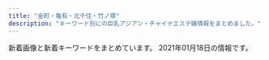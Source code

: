 ```yaml
---
title: "金町・亀有・北千住・竹ノ塚"
description: "キーワード別にの巨乳アジアン・チャイナエステ嬢情報をまとめました。"
---
```


新着画像と新着キーワードをまとめています。
2021年01月18日の情報です。

<DmmAffiliateIns />
<KeywordTable
  shops={
    [
    {
        "keywords": {
            "D": 6,
            "88": 3,
            "86": 3
        },
        "url": "http://www.relax-miyabi.com/",
        "station": "\u4e94\u53cd\u91ce\u99c5",
        "img_links": [
            "http://www.relax-miyabi.com/img/glo_01_off.jpg",
            "http://www.relax-miyabi.com/img/glo_04_off.jpg",
            "http://www.relax-miyabi.com/img/bnr-01_off.jpg",
            "http://www.relax-miyabi.com/img/bnr-02_off.jpg",
            "http://www.relax-miyabi.com/img/top-course2_off.jpg",
            "http://www.relax-miyabi.com/img/glo_05_off.jpg",
            "http://www.relax-miyabi.com/files/014-02.jpg",
            "http://www.relax-miyabi.com/img/top-h5R2.jpg",
            "http://www.relax-miyabi.com/files/019.jpg",
            "http://www.relax-miyabi.com/img/slider/2.jpg",
            "http://www.relax-miyabi.com/img/footer-top_off.jpg",
            "http://www.relax-miyabi.com/img/top-h5R.jpg",
            "http://www.relax-miyabi.com/img/top-course_off.jpg",
            "http://www.relax-miyabi.com/files/014-03.jpg",
            "http://www.relax-miyabi.com/img/glo_02_off.jpg",
            "http://www.relax-miyabi.com/img/slider/3.jpg",
            "http://www.relax-miyabi.com/img/icon_tel.png",
            "http://www.relax-miyabi.com/img/slider/1.jpg",
            "http://www.relax-miyabi.com/img/glo_03_off.jpg",
            "http://www.relax-miyabi.com/files/019-03.jpg",
            "http://www.relax-miyabi.com/files/014.jpg",
            "http://www.relax-miyabi.com/files/019-02.jpg",
            "http://www.relax-miyabi.com/img/h4-top.jpg",
            "http://www.relax-miyabi.com/img/glo_06_off.jpg"
        ],
        "name": "\u96c5"
    },
    {
        "url": "http://takamaru.xyz/",
        "img_links": [
            "http://takamaru.xyz/uploads/201203/1-201203134202395.jpg",
            "http://takamaru.xyz/uploads/201009/1-201009125049594.jpg",
            "http://takamaru.xyz/static/picture/news-tit.png",
            "http://takamaru.xyz/uploads/201219/1-201219155A2393.jpg",
            "http://takamaru.xyz/static/picture/photo01.jpg",
            "http://takamaru.xyz/static/picture/photo03.jpg",
            "http://takamaru.xyz/static/picture/tite-staff.jpg",
            "http://takamaru.xyz/uploads/200717/1-200GFUI0L0.jpg",
            "http://takamaru.xyz/static/picture/photo02.jpg",
            "http://takamaru.xyz/uploads/201007/1-20100G45100148.jpg",
            "http://takamaru.xyz/static/picture/baner2.jpg",
            "http://takamaru.xyz/static/picture/top2.png",
            "http://takamaru.xyz/static/picture/photo04.jpg",
            "http://takamaru.xyz/uploads/200717/1-200GFZ05BS.jpg",
            "http://takamaru.xyz/static/picture/mobile.png",
            "http://takamaru.xyz/static/picture/baner.jpg",
            "http://takamaru.xyz/static/picture/top.jpg",
            "http://takamaru.xyz/static/picture/news-tit1.jpg",
            "http://takamaru.xyz/static/picture/tite-staff1.jpg"
        ],
        "station": "JR\u91d1\u753a\u99c5\u5317\u53e3",
        "name": "\u30b9\u30a4\u30fc\u30c8\u30cf\u30fc\u30c8",
        "keywords": {
            "C": 12
        }
    },
    {
        "station": "\u5317\u5343\u4f4f\u99c5\u6771\u53e3",
        "keywords": {
            "E": 2,
            "D": 1
        },
        "url": "https://moon-love.info/",
        "img_links": [
            "https://moon-love.info/images/slider1/03.jpg",
            "https://moon-love.info/staffPhoto/b20200527170611.jpg",
            "https://moon-love.info/images/mobile.jpg",
            "https://moon-love.info/uploadfiles/images/campaignIyasiHealCom.jpg",
            "https://moon-love.info/staffPhoto/s20200711151214.jpg",
            "https://moon-love.info/images/slider1/02.jpg",
            "https://moon-love.info/images/noImg.jpg",
            "https://moon-love.info/js/sliderLine/slide_prev.png",
            "https://moon-love.info/images/returnBtn.png",
            "https://moon-love.info/js/sliderLine/slide_next.png",
            "https://moon-love.info/images/slider1/01.jpg",
            "https://moon-love.info/staffPhoto/b20200711151214.jpg",
            "https://moon-love.info/images/gallery1.png",
            "https://moon-love.info/staffPhoto/s20200527170611.jpg"
        ],
        "name": "\u6cc9\u30fb\u3044\u305a\u307f"
    },
    {
        "keywords": {
            "D": 80,
            "85": 30,
            "84": 10,
            "86": 40
        },
        "img_links": [
            "http://urara.tyo.cm/photos/sites/5/2020/07/2020072904152438.jpg",
            "http://urara.tyo.cm/images/top.png",
            "http://urara.tyo.cm/images/pagetop.png",
            "http://urara.tyo.cm/photos/sites/5/2020/07/2020072904152581.jpg",
            "http://urara.tyo.cm/images/slider03.png",
            "http://urara.tyo.cm/photos/sites/5/2020/07/2020072904152474.jpg",
            "http://urara.tyo.cm/images/link_nav02.png",
            "http://urara.tyo.cm/images/link_nav06.png",
            "http://urara.tyo.cm/images/link_nav05.png",
            "http://urara.tyo.cm/photos/sites/5/2020/09/2020091508111353.jpg",
            "http://urara.tyo.cm/images/tit_info02.png",
            "http://urara.tyo.cm/images/bg_infotit.png",
            "http://urara.tyo.cm/images/tit_staff02.png",
            "http://urara.tyo.cm/images/slider01.png",
            "http://urara.tyo.cm/photos/sites/5/2020/07/2020072904152344.jpg",
            "http://urara.tyo.cm/images/tit_staff01.png",
            "http://urara.tyo.cm/images/link_nav04.png",
            "http://urara.tyo.cm/images/link_nav03.png",
            "http://urara.tyo.cm/images/slider02.png",
            "http://urara.tyo.cm/photos/sites/5/2020/10/2020101305325670.jpg",
            "http://urara.tyo.cm/images/link_nav01.png",
            "http://urara.tyo.cm/photos/sites/5/2020/11/2020112706272440.jpg",
            "http://urara.tyo.cm/photos/sites/5/2020/08/2020082101302071.jpg",
            "http://urara.tyo.cm/images/tit_info01.png",
            "http://urara.tyo.cm/images/ico02.png"
        ],
        "name": "\u9e97",
        "station": "JR\u91d1\u753a\u99c5\u5317\u53e3",
        "url": "http://urara.tyo.cm/"
    },
    {
        "keywords": {
            "87": 2,
            "89": 1,
            "D": 1,
            "C": 2
        },
        "station": "JR\u91d1\u753a\u99c5\u5317\u53e3",
        "url": "http://raku.est888.com/",
        "img_links": [
            "http://raku.est888.com/css/staff/staff001-a.png",
            "http://raku.est888.com/css/staff/staff01-a.png",
            "http://raku.est888.com/css/nav/nav-002.jpg",
            "http://raku.est888.com/css/top02-left.png",
            "http://raku.est888.com/css/osusume.jpg",
            "http://raku.est888.com/css/nav/nav-003.jpg",
            "http://raku.est888.com/css/tel.png",
            "http://raku.est888.com/css/cam01.jpg",
            "http://raku.est888.com/css/nav/nav-001.jpg",
            "http://raku.est888.com/css/nav/nav-004.jpg",
            "http://raku.est888.com/css/nav/nav-005.jpg",
            "http://raku.est888.com/css/nav/nav-006.jpg"
        ],
        "name": "\u697d"
    },
    {
        "station": "JR\u91d1\u753a\u99c5\u5317\u53e3",
        "keywords": {
            "88": 4,
            "D": 18,
            "86": 14
        },
        "url": "http://esthe-aroma.biz/",
        "name": "Sakura",
        "img_links": [
            "http://esthe-aroma.biz/img/cg081.jpg",
            "http://esthe-aroma.biz/img/cg01.jpg",
            "http://esthe-aroma.biz/img/cg011.jpg",
            "http://esthe-aroma.biz/img/m05a.jpg",
            "http://esthe-aroma.biz/img/m01a.jpg",
            "http://esthe-aroma.biz/img/cg03.jpg",
            "http://esthe-aroma.biz/img/m05.jpg",
            "http://esthe-aroma.biz/img/cg07.jpg",
            "http://esthe-aroma.biz/img/m03a.jpg",
            "http://esthe-aroma.biz/img/tr01.jpg",
            "http://esthe-aroma.biz/img/no.png",
            "http://esthe-aroma.biz/img/fla03.jpg",
            "http://esthe-aroma.biz/img/m03.jpg",
            "http://esthe-aroma.biz/img/tr02.jpg",
            "http://esthe-aroma.biz/img/syst.jpg",
            "http://esthe-aroma.biz/img/cg09.jpg",
            "http://esthe-aroma.biz/img/cg021.jpg",
            "http://esthe-aroma.biz/img/m04.jpg",
            "http://esthe-aroma.biz/img/stal.jpg",
            "http://esthe-aroma.biz/img/top.jpg",
            "http://esthe-aroma.biz/img/m06.jpg",
            "http://esthe-aroma.biz/img/m01.jpg",
            "http://esthe-aroma.biz/img/m02a.jpg",
            "http://esthe-aroma.biz/img/m02.jpg",
            "http://esthe-aroma.biz/img/cg06.jpg",
            "http://esthe-aroma.biz/img/cg101.jpg",
            "http://esthe-aroma.biz/img/fla01.jpg",
            "http://esthe-aroma.biz/img/ff.jpg",
            "http://esthe-aroma.biz/img/cg08.jpg",
            "http://esthe-aroma.biz/img/cg05.jpg",
            "http://esthe-aroma.biz/img/cg10.jpg",
            "http://esthe-aroma.biz/img/cg02.jpg",
            "http://esthe-aroma.biz/img/fla02.jpg",
            "http://esthe-aroma.biz/img/acct.jpg"
        ]
    },
    {
        "station": "JR\u4e80\u6709\u99c5\u5317\u53e3",
        "url": "http://h-rlx.xyz/",
        "keywords": {},
        "name": "\u82b1\u5c4b",
        "img_links": [
            "http://h-rlx.xyz/girl/06a.jpg",
            "http://h-rlx.xyz/girl/00.jpg",
            "http://h-rlx.xyz/images/02.jpg",
            "http://h-rlx.xyz/images/info_10.jpg",
            "http://h-rlx.xyz/images/index_15.jpg",
            "http://h-rlx.xyz/girl/09a.jpg",
            "http://h-rlx.xyz/images/index_14.jpg",
            "http://h-rlx.xyz/girl/05a.jpg",
            "http://h-rlx.xyz/girl/02.jpg",
            "http://h-rlx.xyz/girl/012.jpg",
            "http://h-rlx.xyz/images/rec.jpg",
            "http://h-rlx.xyz/images/index_16.jpg",
            "http://h-rlx.xyz/girl/08.jpg",
            "http://h-rlx.xyz/images/index_03.jpg",
            "http://h-rlx.xyz/images/index_21.jpg",
            "http://h-rlx.xyz/images/index_09.jpg",
            "http://h-rlx.xyz/images/index_11.jpg",
            "http://h-rlx.xyz/girl/05.jpg",
            "http://h-rlx.xyz/images/info.jpg",
            "http://h-rlx.xyz/images/index_05.jpg",
            "http://h-rlx.xyz/girl/011.jpg",
            "http://h-rlx.xyz/images/staff_10.jpg",
            "http://h-rlx.xyz/girl/09.jpg",
            "http://h-rlx.xyz/girl/04a.jpg",
            "http://h-rlx.xyz/images/01.jpg",
            "http://h-rlx.xyz/girl/07a.jpg",
            "http://h-rlx.xyz/images/index_10.jpg",
            "http://h-rlx.xyz/girl/08a.jpg",
            "http://h-rlx.xyz/girl/04.jpg",
            "http://h-rlx.xyz/images/index_06.jpg",
            "http://h-rlx.xyz/girl/013a.jpg",
            "http://h-rlx.xyz/girl/01.jpg",
            "http://h-rlx.xyz/images/index_23.jpg",
            "http://h-rlx.xyz/images/rec_10.jpg",
            "http://h-rlx.xyz/images/index_24.jpg",
            "http://h-rlx.xyz/girl/07.jpg",
            "http://h-rlx.xyz/images/index_26.jpg",
            "http://h-rlx.xyz/girl/012a.jpg",
            "http://h-rlx.xyz/girl/010.jpg",
            "http://h-rlx.xyz/images/index_04.jpg",
            "http://h-rlx.xyz/girl/01a.jpg",
            "http://h-rlx.xyz/images/index_12.jpg",
            "http://h-rlx.xyz/images/index_19.jpg",
            "http://h-rlx.xyz/girl/013.jpg",
            "http://h-rlx.xyz/images/index_18.jpg",
            "http://h-rlx.xyz/girl/03.jpg",
            "http://h-rlx.xyz/images/index_01.jpg",
            "http://h-rlx.xyz/images/index_20.jpg",
            "http://h-rlx.xyz/girl/014.jpg",
            "http://h-rlx.xyz/girl/06.jpg",
            "http://h-rlx.xyz/images/index_02.jpg",
            "http://h-rlx.xyz/images/index_07.jpg",
            "http://h-rlx.xyz/girl/03a.jpg"
        ]
    },
    {
        "name": "\u7f8e\u5802",
        "url": "http://aroma-heal.com/",
        "keywords": {},
        "img_links": [
            "http://aroma-heal.com/img/info.jpg",
            "http://aroma-heal.com/img/tit.jpg",
            "http://aroma-heal.com/img/t-t.jpg",
            "http://aroma-heal.com/staff/mimi/01.jpg",
            "http://aroma-heal.com/img/t-s.jpg",
            "http://aroma-heal.com/img/adrs.jpg",
            "http://aroma-heal.com/img/sys3.png",
            "http://aroma-heal.com/img/t-r.jpg",
            "http://aroma-heal.com/img/tel.jpg",
            "http://aroma-heal.com/img/sysetc.png",
            "http://aroma-heal.com/img/sys2.png",
            "http://aroma-heal.com/img/sys1.png",
            "http://aroma-heal.com/img/cam.jpg",
            "http://aroma-heal.com/staff/yuki/01.jpg",
            "http://aroma-heal.com/img/t-a.jpg",
            "http://aroma-heal.com/img/pc.jpg",
            "http://aroma-heal.com/staff/aoi/01.jpg",
            "http://aroma-heal.com/img/t-o.jpg",
            "http://aroma-heal.com/img/add.jpg",
            "http://aroma-heal.com/img/sys4.png",
            "http://aroma-heal.com/img/pic.jpg",
            "http://aroma-heal.com/img/botton.jpg"
        ],
        "station": "JR\u5317\u5343\u4f4f\u99c5\u6771\u53e3"
    },
    {
        "url": "http://manzoku666.ests.jp/",
        "img_links": [
            "http://manzoku666.ests.jp/photos/sites/11/2020/10/2020100307052232.jpg",
            "http://manzoku666.ests.jp/images/tit_pick.png",
            "http://manzoku666.ests.jp/photos/sites/11/2020/02/2020020406060891.jpg",
            "http://manzoku666.ests.jp/photos/sites/11/2020/11/2020112004565896.jpg",
            "http://manzoku666.ests.jp/images/link_nav04.png",
            "http://manzoku666.ests.jp/images/ico_headline.png",
            "http://manzoku666.ests.jp/images/img_service02.jpg",
            "http://manzoku666.ests.jp/photos/sites/11/2021/01/2021011107431772.jpg",
            "http://manzoku666.ests.jp/photos/sites/11/2020/06/202006070246267.jpg",
            "http://manzoku666.ests.jp/images/img_service01.jpg",
            "http://manzoku666.ests.jp/photos/sites/11/2021/01/2021011807415862.jpg",
            "http://manzoku666.ests.jp/photos/sites/11/2020/04/202004130720240.jpg",
            "http://manzoku666.ests.jp/photos/sites/11/2020/04/2020041307203118.jpg",
            "http://manzoku666.ests.jp/images/ico01.png",
            "http://manzoku666.ests.jp/images/re.png",
            "http://manzoku666.ests.jp/images/img_service04.jpg",
            "http://manzoku666.ests.jp/photos/sites/11/2020/05/2020050909240788.jpg",
            "http://manzoku666.ests.jp/photos/sites/11/2020/02/2020020503574022.jpg",
            "http://manzoku666.ests.jp/images/com_tel.png",
            "http://manzoku666.ests.jp/photos/sites/11/2020/11/2020110502545271.jpg",
            "http://manzoku666.ests.jp/photos/sites/11/2020/08/2020083103592411.jpg",
            "http://manzoku666.ests.jp/images/room1_l.jpg",
            "http://manzoku666.ests.jp/photos/sites/11/2020/04/2020041604115739.jpg",
            "http://manzoku666.ests.jp/photos/sites/11/2020/04/2020042806324932.jpg",
            "http://manzoku666.ests.jp/photos/sites/11/2020/09/2020090504513613.jpg",
            "http://manzoku666.ests.jp/photos/sites/11/2020/02/2020022605090032.jpg",
            "http://manzoku666.ests.jp/images/link_nav01.png",
            "http://manzoku666.ests.jp/photos/sites/11/2020/12/2020121401254793.jpg",
            "http://manzoku666.ests.jp/photos/sites/11/2020/06/2020062404121978.jpg",
            "http://manzoku666.ests.jp/photos/sites/11/2021/01/2021010105190155.jpg",
            "http://manzoku666.ests.jp/photos/sites/11/2020/02/2020022605090017.jpg",
            "http://manzoku666.ests.jp/photos/sites/11/2020/08/2020080206581422.jpg",
            "http://manzoku666.ests.jp/photos/sites/11/2020/11/2020112004565127.jpg",
            "http://manzoku666.ests.jp/images/room4_l.jpg",
            "http://manzoku666.ests.jp/images/link_nav03.png",
            "http://manzoku666.ests.jp/photos/sites/11/2020/12/2020122103414393.jpg",
            "http://manzoku666.ests.jp/photos/sites/11/2020/12/2020120106591913.jpg",
            "http://manzoku666.ests.jp/images/img_service03.jpg",
            "http://manzoku666.ests.jp/photos/sites/11/2020/08/2020083103591832.jpg",
            "http://manzoku666.ests.jp/photos/sites/11/2020/10/2020102403261010.jpg",
            "http://manzoku666.ests.jp/images/bg_cont01.png",
            "http://manzoku666.ests.jp/photos/sites/11/2020/03/2020032501221834.jpg",
            "http://manzoku666.ests.jp/photos/sites/11/2020/07/2020072104583128.jpg",
            "http://manzoku666.ests.jp/images/ico02.png",
            "http://manzoku666.ests.jp/photos/sites/11/2020/04/2020040509014522.jpg",
            "http://manzoku666.ests.jp/photos/sites/11/2020/05/2020050405544639.jpg",
            "http://manzoku666.ests.jp/photos/sites/11/2020/12/2020121707473177.jpg",
            "http://manzoku666.ests.jp/photos/sites/11/2020/06/2020060702462380.jpg",
            "http://manzoku666.ests.jp/photos/sites/11/2020/02/2020020406060435.jpg",
            "http://manzoku666.ests.jp/images/tit_staff.png",
            "http://manzoku666.ests.jp/images/link_nav05.png",
            "http://manzoku666.ests.jp/photos/sites/11/2020/09/2020090504512885.jpg",
            "http://manzoku666.ests.jp/images/bg_cont03.png",
            "http://manzoku666.ests.jp/photos/sites/11/2020/04/2020041307203772.jpg",
            "http://manzoku666.ests.jp/photos/sites/11/2020/05/2020052602523290.jpg",
            "http://manzoku666.ests.jp/photos/sites/11/2020/10/2020101205183856.jpg",
            "http://manzoku666.ests.jp/photos/sites/11/2020/02/2020022105272151.jpg",
            "http://manzoku666.ests.jp/photos/sites/11/2020/06/2020062404121396.jpg",
            "http://manzoku666.ests.jp/photos/sites/11/2020/03/2020032501222689.jpg",
            "http://manzoku666.ests.jp/photos/sites/11/2020/12/2020120907170783.jpg",
            "http://manzoku666.ests.jp/photos/sites/11/2020/04/2020041604120698.jpg",
            "http://manzoku666.ests.jp/photos/sites/11/2020/05/2020050405545542.jpg",
            "http://manzoku666.ests.jp/images/sp_nav02.png",
            "http://manzoku666.ests.jp/photos/sites/11/2020/11/2020111603414573.jpg",
            "http://manzoku666.ests.jp/images/room3_l.jpg",
            "http://manzoku666.ests.jp/photos/sites/11/2020/03/2020032706054338.jpg",
            "http://manzoku666.ests.jp/photos/sites/11/2020/02/2020020503574552.jpg",
            "http://manzoku666.ests.jp/photos/sites/11/2020/06/2020060702461717.jpg",
            "http://manzoku666.ests.jp/images/tit_service.png",
            "http://manzoku666.ests.jp/images/sp_header.jpg",
            "http://manzoku666.ests.jp/images/sp_tit_pick.png",
            "http://manzoku666.ests.jp/photos/sites/11/2020/02/202002040606066.jpg",
            "http://manzoku666.ests.jp/images/sp_nav03.png",
            "http://manzoku666.ests.jp/images/tit_new.png",
            "http://manzoku666.ests.jp/images/link_nav02.png",
            "http://manzoku666.ests.jp/images/top.png",
            "http://manzoku666.ests.jp/images/sp_nav01.png",
            "http://manzoku666.ests.jp/photos/sites/11/2020/04/2020040509014579.jpg",
            "http://manzoku666.ests.jp/photos/sites/11/2020/02/2020021806520598.jpg",
            "http://manzoku666.ests.jp/images/room2_l.jpg"
        ],
        "name": "\u6e80\u8db3\u5ea6666",
        "keywords": {
            "88": 306,
            "C": 176,
            "E": 340,
            "86": 204,
            "84": 34,
            "D": 714,
            "89": 34,
            "87": 238,
            "83": 136,
            "F": 34,
            "85": 272
        },
        "station": "JR\u4e80\u6709\u99c5\u5317\u53e3"
    },
    {
        "img_links": [
            "http://spring.est888.com/css/staff/staff001-b.png",
            "http://spring.est888.com/css/staff/staff012.png",
            "http://spring.est888.com/css/staff/staff16.png",
            "http://spring.est888.com/css/nav/nav-002.png",
            "http://spring.est888.com/css/staff/staff004-a.png",
            "http://spring.est888.com/css/top001.png",
            "http://spring.est888.com/css/staff/staff17-a.png",
            "http://spring.est888.com/css/staff/staff001.png",
            "http://spring.est888.com/css/tel.png",
            "http://spring.est888.com/css/staff/staff14-b.png",
            "http://spring.est888.com/css/staff/staff16-a.png",
            "http://spring.est888.com/css/staff/staff0005-a.png",
            "http://spring.est888.com/css/nav/nav-003.png",
            "http://spring.est888.com/css/nav/nav-004.png",
            "http://spring.est888.com/css/nav/nav-005.png",
            "http://spring.est888.com/css/staff/staff0010-b.png",
            "http://spring.est888.com/css/staff/staff14.png",
            "http://spring.est888.com/css/staff/staff17.png",
            "http://spring.est888.com/css/staff/staff16-b.png",
            "http://spring.est888.com/css/staff/staff004-b.png",
            "http://spring.est888.com/css/staff/staff012-b.png",
            "http://spring.est888.com/css/staff/staff17-b.png",
            "http://spring.est888.com/css/staff/staff004.png",
            "http://spring.est888.com/css/staff/staff14-a.png",
            "http://spring.est888.com/css/staff/staff11-a.png",
            "http://spring.est888.com/css/staff/staff13-a.png",
            "http://spring.est888.com/css/staff/staff13.png",
            "http://spring.est888.com/css/staff/staff11-b.png",
            "http://spring.est888.com/css/top0000000003.jpg",
            "http://spring.est888.com/css/staff/staff010-a.png",
            "http://spring.est888.com/css/staff/staff11.png",
            "http://spring.est888.com/css/staff/staff010.png",
            "http://spring.est888.com/css/staff/staff001-a.png",
            "http://spring.est888.com/css/nav/nav-006.png",
            "http://spring.est888.com/css/staff/staff0005-b.png",
            "http://spring.est888.com/css/staff/staff0005.png",
            "http://spring.est888.com/css/nav/nav-001.png",
            "http://spring.est888.com/css/staff/staff012-a.png"
        ],
        "name": "Spring \uff5e\u30b9\u30d7\u30ea\u30f3\u30b0\uff5e",
        "keywords": {
            "E": 1,
            "D": 3,
            "90": 5,
            "91": 1,
            "85": 2,
            "84": 1,
            "C": 3,
            "89": 1
        },
        "station": "JR\u91d1\u753a\u99c5\u5317\u53e3",
        "url": "http://spring.est888.com/"
    },
    {
        "url": "https://anna.iest.info/",
        "keywords": {
            "C": 46,
            "83": 23,
            "85": 23,
            "87": 46,
            "88": 23,
            "86": 25,
            "D": 94,
            "E": 23,
            "80": 23
        },
        "station": "\u7af9\u30ce\u585a\u99c5\u6771\u53e3",
        "name": "\u5b89\u5a1c\u30fb\u30a2\u30f3\u30ca",
        "img_links": [
            "https://anna.iest.info/photos/sites/32/2020/09/2020092310095442.jpg",
            "https://anna.iest.info/images/room1.jpg",
            "https://anna.iest.info/images/09.jpg",
            "https://anna.iest.info/photos/sites/32/2020/09/2020092310053060.jpg",
            "https://anna.iest.info/images/top.png",
            "https://anna.iest.info/photos/sites/32/2020/09/2020092310084345.jpg",
            "https://anna.iest.info/photos/sites/32/2020/12/2020122407252653.jpg",
            "https://anna.iest.info/images/room3.jpg",
            "https://anna.iest.info/photos/sites/32/2020/09/2020092310053021.jpg",
            "https://anna.iest.info/photos/sites/32/2020/09/2020092310180247.jpg",
            "https://anna.iest.info/images/room2.jpg",
            "https://anna.iest.info/images/side_link03.png",
            "https://anna.iest.info/images/side_link02.png",
            "https://anna.iest.info/photos/sites/32/2020/10/2020102309073277.jpg",
            "https://anna.iest.info/images/sp_top.jpg",
            "https://anna.iest.info/images/room4.jpg",
            "https://anna.iest.info/photos/sites/32/2020/11/2020110204554291.jpg",
            "https://anna.iest.info/photos/sites/32/2020/09/2020092310104790.jpg",
            "https://anna.iest.info/photos/sites/32/2020/09/2020092310230663.jpg",
            "https://anna.iest.info/images/05.jpg",
            "https://anna.iest.info/photos/sites/32/2020/09/2020092404431618.jpg"
        ]
    },
    {
        "station": "\u7dbe\u702c\u99c5\u897f\u53e3",
        "img_links": [
            "http://spring02.est888.com/css/staff/staff010-b.png",
            "http://spring02.est888.com/css/staff/staff0008.png",
            "http://spring02.est888.com/css/staff/staff11-a.png",
            "http://spring02.est888.com/css/top003.png",
            "http://spring02.est888.com/css/staff/staff11.png",
            "http://spring02.est888.com/css/staff/staff04-a.png",
            "http://spring02.est888.com/css/staff/staff12-b.png",
            "http://spring02.est888.com/css/staff/staff01.png",
            "http://spring02.est888.com/css/staff/staff04.png",
            "http://spring02.est888.com/css/staff/staff12-a.png",
            "http://spring02.est888.com/css/nav/nav-004.png",
            "http://spring02.est888.com/css/nav/nav-003.png",
            "http://spring02.est888.com/css/tel.png",
            "http://spring02.est888.com/css/staff/staff09.png",
            "http://spring02.est888.com/css/staff/staff008-b.png",
            "http://spring02.est888.com/css/staff/staff11-b.png",
            "http://spring02.est888.com/css/osusume01.png",
            "http://spring02.est888.com/css/staff/staff005-b.png",
            "http://spring02.est888.com/css/staff/staff01-a.png",
            "http://spring02.est888.com/css/nav/nav-006.png",
            "http://spring02.est888.com/css/staff/staff03.png",
            "http://spring02.est888.com/css/nav/nav-005.png",
            "http://spring02.est888.com/css/top04.png",
            "http://spring02.est888.com/css/staff/staff010-a.png",
            "http://spring02.est888.com/css/top02-left.png",
            "http://spring02.est888.com/css/staff/staff12.png",
            "http://spring02.est888.com/css/staff/staff03-a.png",
            "http://spring02.est888.com/css/nav/nav-002.png",
            "http://spring02.est888.com/css/staff/staff003-b.png",
            "http://spring02.est888.com/css/staff/staff09-b.png",
            "http://spring02.est888.com/css/staff/staff005-a.png",
            "http://spring02.est888.com/css/top01.png",
            "http://spring02.est888.com/css/staff/staff04-b.png",
            "http://spring02.est888.com/css/staff/staff005.png",
            "http://spring02.est888.com/css/nav/nav-001.png",
            "http://spring02.est888.com/css/staff/staff01-b.png",
            "http://spring02.est888.com/css/staff/staff010.png",
            "http://spring02.est888.com/css/staff/staff09-a.png"
        ],
        "keywords": {
            "84": 1,
            "89": 1,
            "E": 2,
            "90": 3,
            "85": 3,
            "G": 1,
            "91": 1,
            "C": 4
        },
        "name": "Spring-\u30b9\u30d7\u30ea\u30f3\u30b0-",
        "url": "http://spring02.est888.com/"
    },
    {
        "url": "https://lush.jpn.vin/",
        "name": "\u30e9\u30c3\u30b7\u30e5",
        "station": "JR\u91d1\u753a\u99c5\u5317\u53e3",
        "keywords": {
            "87": 5,
            "88": 5,
            "C": 11,
            "90": 5,
            "89": 5
        },
        "img_links": [
            "https://lush.jpn.vin/images/room1.jpg",
            "https://lush.jpn.vin/images/girl.png",
            "https://lush.jpn.vin/images/tit_pick.jpg",
            "https://lush.jpn.vin/photos/sites/6/2020/12/2020121402082025.jpg",
            "https://lush.jpn.vin/images/side_mobile.png",
            "https://lush.jpn.vin/photos/sites/6/2020/12/2020121402072787.jpg",
            "https://lush.jpn.vin/images/room2.jpg",
            "https://lush.jpn.vin/photos/sites/6/2020/12/2020121402091934.jpg",
            "https://lush.jpn.vin/images/tit_staff.jpg",
            "https://lush.jpn.vin/images/room3.jpg",
            "https://lush.jpn.vin/images/top.png",
            "https://lush.jpn.vin/images/bg_comend.jpg",
            "https://lush.jpn.vin/images/room4.jpg",
            "https://lush.jpn.vin/images/rb.png",
            "https://lush.jpn.vin/images/lb.png",
            "https://lush.jpn.vin/photos/sites/6/2020/12/202012140206371.jpg",
            "https://lush.jpn.vin/images/end.jpg",
            "https://lush.jpn.vin/images/border-bottom.png",
            "https://lush.jpn.vin/images/tit_news.png"
        ]
    },
    {
        "keywords": {
            "D": 15,
            "87": 10,
            "82": 5,
            "85": 5,
            "C": 16
        },
        "station": "JR\u91d1\u753a\u99c5\u5317\u53e3",
        "name": "\u7652\u3057\u306e\u8594\u8587",
        "url": "http://iyasinobara.oks.bz/",
        "img_links": [
            "http://iyasinobara.oks.bz/photos/sites/36/2021/01/2021011808544677.jpg",
            "http://iyasinobara.oks.bz/images/mobile.jpg",
            "http://iyasinobara.oks.bz/images/s_news.jpg",
            "http://iyasinobara.oks.bz/images/room1.jpg",
            "http://iyasinobara.oks.bz/photos/sites/36/2019/12/2019121401184994.jpg",
            "http://iyasinobara.oks.bz/photos/sites/36/2020/11/2020112101523963.jpg",
            "http://iyasinobara.oks.bz/images/room2.jpg",
            "http://iyasinobara.oks.bz/images/room3.jpg",
            "http://iyasinobara.oks.bz/images/s_shedule.jpg",
            "http://iyasinobara.oks.bz/images/top.jpg",
            "http://iyasinobara.oks.bz/images/s_staff.jpg",
            "http://iyasinobara.oks.bz/images/room4.jpg",
            "http://iyasinobara.oks.bz/photos/sites/36/2020/02/2020021401252254.jpg"
        ]
    },
    {
        "name": "\u82b1\u306e\u5922",
        "station": "JR\u4e80\u6709\u99c5\u5357\u53e3",
        "url": "http://www.hananoyume.esjp.info/",
        "keywords": {
            "88": 1,
            "89": 1,
            "87": 3,
            "E": 1,
            "86": 2,
            "D": 5
        },
        "img_links": [
            "http://www.hananoyume.esjp.info/files/008-02.jpg",
            "http://www.hananoyume.esjp.info/images/shop/shop03.jpg",
            "http://www.hananoyume.esjp.info/files/008.jpg",
            "http://www.hananoyume.esjp.info/images/tel.png",
            "http://www.hananoyume.esjp.info/files/007-02.jpg",
            "http://www.hananoyume.esjp.info/images/zi_massage.png",
            "http://www.hananoyume.esjp.info/files/006.jpg",
            "http://www.hananoyume.esjp.info/files/008-03.jpg",
            "http://www.hananoyume.esjp.info/files/009.jpg",
            "http://www.hananoyume.esjp.info/files/003-03.jpg",
            "http://www.hananoyume.esjp.info/images/service.png",
            "http://www.hananoyume.esjp.info/images/infotiao1.jpg",
            "http://www.hananoyume.esjp.info/files/001.jpg",
            "http://www.hananoyume.esjp.info/files/006-03.jpg",
            "http://www.hananoyume.esjp.info/files/005.jpg",
            "http://www.hananoyume.esjp.info/files/007.jpg",
            "http://www.hananoyume.esjp.info/files/007-03.jpg",
            "http://www.hananoyume.esjp.info/images/main_top.png",
            "http://www.hananoyume.esjp.info/files/006-02.jpg",
            "http://www.hananoyume.esjp.info/files/001-02.jpg",
            "http://www.hananoyume.esjp.info/images/s1.jpg",
            "http://www.hananoyume.esjp.info/images/new1.png",
            "http://www.hananoyume.esjp.info/images/main_bottom.png",
            "http://www.hananoyume.esjp.info/images/pick.png",
            "http://www.hananoyume.esjp.info/images/new3.png",
            "http://www.hananoyume.esjp.info/images/shop/shop02.jpg",
            "http://www.hananoyume.esjp.info/images/shop/shop04.jpg",
            "http://www.hananoyume.esjp.info/files/005-03.jpg",
            "http://www.hananoyume.esjp.info/images/shop/shop01.jpg",
            "http://www.hananoyume.esjp.info/files/005-02.jpg",
            "http://www.hananoyume.esjp.info/files/009-02.jpg",
            "http://www.hananoyume.esjp.info/files/003-02.jpg",
            "http://www.hananoyume.esjp.info/files/009-03.jpg",
            "http://www.hananoyume.esjp.info/images/maga.jpg",
            "http://www.hananoyume.esjp.info/images/xian.png",
            "http://www.hananoyume.esjp.info/images/s3.jpg",
            "http://www.hananoyume.esjp.info/images/s2.jpg",
            "http://www.hananoyume.esjp.info/files/003.jpg",
            "http://www.hananoyume.esjp.info/files/001-03.jpg",
            "http://www.hananoyume.esjp.info/images/zi_staff.png"
        ]
    },
    {
        "img_links": [
            "http://esthe-massage.pink/images/pick.jpg",
            "http://esthe-massage.pink/images/compaign.jpg",
            "http://esthe-massage.pink/images/cg5.jpg",
            "http://esthe-massage.pink/sp/images/telb.png",
            "http://esthe-massage.pink/images/mobile1.jpg",
            "http://esthe-massage.pink/sp/images/cg8.jpg",
            "http://esthe-massage.pink/images/aboutus.jpg",
            "http://esthe-massage.pink/images/cg4.jpg",
            "http://esthe-massage.pink/sp/images/tel.png",
            "http://esthe-massage.pink/images/cg9.jpg",
            "http://esthe-massage.pink/images/staff_s.jpg",
            "http://esthe-massage.pink/images/cg3.jpg",
            "http://esthe-massage.pink/images/newface.jpg",
            "http://esthe-massage.pink/sp/images/cg5.jpg",
            "http://esthe-massage.pink/sp/images/cg9.jpg",
            "http://esthe-massage.pink/sp/images/cg1.jpg",
            "http://esthe-massage.pink/images/cg2.jpg",
            "http://esthe-massage.pink/sp/images/cg4.jpg",
            "http://esthe-massage.pink/images/cg10.jpg",
            "http://esthe-massage.pink/images/news.jpg",
            "http://esthe-massage.pink/images/bb.png",
            "http://esthe-massage.pink/images/tb1.png",
            "http://esthe-massage.pink/images/tb.png",
            "http://esthe-massage.pink/images/top.png",
            "http://esthe-massage.pink/sp/images/cg3.jpg",
            "http://esthe-massage.pink/images/cg1.jpg",
            "http://esthe-massage.pink/images/mobile.jpg",
            "http://esthe-massage.pink/images/cg8.jpg",
            "http://esthe-massage.pink/sp/images/cg6.jpg",
            "http://esthe-massage.pink/sp/images/cg10.jpg",
            "http://esthe-massage.pink/images/cg7.jpg",
            "http://esthe-massage.pink/images/line.jpg",
            "http://esthe-massage.pink/images/cg6.jpg",
            "http://esthe-massage.pink/images/line2.jpg",
            "http://esthe-massage.pink/sp/images/top-img01.png",
            "http://esthe-massage.pink/sp/images/cg2.jpg",
            "http://esthe-massage.pink/sp/images/teline.png",
            "http://esthe-massage.pink/images/end3.png",
            "http://esthe-massage.pink/images/staff_tit.jpg"
        ],
        "url": "http://esthe-massage.pink/",
        "keywords": {
            "D": 9
        },
        "station": "JR\u91d1\u753a\u99c5\u5317\u53e3",
        "name": "\u96c5"
    },
    {
        "station": "\u6885\u5cf6\u99c5",
        "keywords": {},
        "name": "\u3084\u3059\u3089\u304e",
        "url": "http://relax-esthe.tokyo/",
        "img_links": [
            "http://relax-esthe.tokyo/css/top-left01.jpg",
            "http://relax-esthe.tokyo/css/m-head1.jpg",
            "http://relax-esthe.tokyo/css/staff/staff0n.png",
            "http://relax-esthe.tokyo/css/m-right.jpg",
            "http://relax-esthe.tokyo/css/m-yejiao.jpg",
            "http://relax-esthe.tokyo/css/staff/staff03.png",
            "http://relax-esthe.tokyo/css/m-top-right01.jpg",
            "http://relax-esthe.tokyo/css/m-top-right03.jpg",
            "http://relax-esthe.tokyo/css/m-top-right04.jpg",
            "http://relax-esthe.tokyo/css/m-top-right02.jpg",
            "http://relax-esthe.tokyo/css/staff/staff02.png",
            "http://relax-esthe.tokyo/css/staff/staff07.png",
            "http://relax-esthe.tokyo/css/m-left.jpg",
            "http://relax-esthe.tokyo/css/m-top02.jpg",
            "http://relax-esthe.tokyo/images/call.png",
            "http://relax-esthe.tokyo/css/staff/staff05.png",
            "http://relax-esthe.tokyo/css/staff/staff06.png"
        ]
    },
    {
        "url": "http://www.kb.masg.info/",
        "station": "JR\u5317\u5343\u4f4f\u99c5",
        "img_links": [
            "http://www.kb.masg.info/files/010.jpg",
            "http://www.kb.masg.info/images/info2.jpg",
            "http://www.kb.masg.info/files/012.jpg",
            "http://www.kb.masg.info/images/bar-girls.png",
            "http://www.kb.masg.info/files/014.jpg",
            "http://www.kb.masg.info/files/017.jpg",
            "http://www.kb.masg.info/files/006.jpg",
            "http://www.kb.masg.info/files/005.jpg",
            "http://www.kb.masg.info/files/004.jpg",
            "http://www.kb.masg.info/files/002.jpg",
            "http://www.kb.masg.info/images/info_text.jpg",
            "http://www.kb.masg.info/images/bar-infomation.png",
            "http://www.kb.masg.info/files/011.jpg",
            "http://www.kb.masg.info/images/bar-news.png",
            "http://www.kb.masg.info/images/info1.jpg",
            "http://www.kb.masg.info/files/008.jpg",
            "http://www.kb.masg.info/files/013.jpg",
            "http://www.kb.masg.info/files/009.jpg",
            "http://www.kb.masg.info/files/015.jpg",
            "http://www.kb.masg.info/images/girls-bar.png",
            "http://www.kb.masg.info/images/bar-inte.png",
            "http://www.kb.masg.info/files/016.jpg"
        ],
        "name": "\u770b\u8b77\u7f8e\u4eba",
        "keywords": {
            "86": 2,
            "87": 10,
            "D": 14,
            "88": 1
        }
    },
    {
        "img_links": [
            "http://e-luxury.work/img/mina1.jpg",
            "http://e-luxury.work/img/eri1.jpg",
            "http://e-luxury.work/images/4.jpg",
            "http://e-luxury.work/images/news.jpg",
            "http://e-luxury.work/images/int2.jpg",
            "http://e-luxury.work/img/mimi1.jpg",
            "http://e-luxury.work/images/head.jpg",
            "http://e-luxury.work/img/minami1.jpg",
            "http://e-luxury.work/images/7.jpg",
            "http://e-luxury.work/images/tt.jpg",
            "http://e-luxury.work/images/3.jpg",
            "http://e-luxury.work/images/int1.jpg",
            "http://e-luxury.work/img/yuki1.jpg",
            "http://e-luxury.work/images/1.jpg",
            "http://e-luxury.work/images/6.jpg",
            "http://e-luxury.work/img/kayo1.jpg",
            "http://e-luxury.work/images/b1.jpg",
            "http://e-luxury.work/img/kayo2.jpg",
            "http://e-luxury.work/images/mobile.jpg",
            "http://e-luxury.work/img/momoka1.jpg",
            "http://e-luxury.work/images/5.jpg",
            "http://e-luxury.work/images/sys.jpg",
            "http://e-luxury.work/images/2.jpg",
            "http://e-luxury.work/images/ta.jpg",
            "http://e-luxury.work/images/staff_t.jpg",
            "http://e-luxury.work/images/tel.jpg",
            "http://e-luxury.work/images/interior_t.jpg"
        ],
        "keywords": {},
        "station": "\u7dbe\u702c\u99c5\u897f\u53e3",
        "name": "Angel",
        "url": "http://e-luxury.work/"
    },
    {
        "url": "http://www.kenyoku.work/",
        "station": "JR\u91d1\u753a\u99c5\u5317\u53e3",
        "name": "\u5065\u6b32",
        "keywords": {},
        "img_links": [
            "http://www.kenyoku.work/img/hana1.jpg",
            "http://www.kenyoku.work/images/info.png",
            "http://www.kenyoku.work/images/1.jpg",
            "http://www.kenyoku.work/img/risa1.jpg",
            "http://www.kenyoku.work/images/s1.png",
            "http://www.kenyoku.work/images/2.jpg",
            "http://www.kenyoku.work/img/ami1.jpg",
            "http://www.kenyoku.work/img/miki1.jpg",
            "http://www.kenyoku.work/images/head.jpg",
            "http://www.kenyoku.work/images/4.jpg",
            "http://www.kenyoku.work/images/int1.png",
            "http://www.kenyoku.work/images/interior_t.jpg",
            "http://www.kenyoku.work/images/3.jpg",
            "http://www.kenyoku.work/images/staff_t.jpg",
            "http://www.kenyoku.work/images/news.jpg",
            "http://www.kenyoku.work/images/int2.png",
            "http://www.kenyoku.work/images/sys.jpg",
            "http://www.kenyoku.work/images/mobile.jpg",
            "http://www.kenyoku.work/images/b2.jpg",
            "http://www.kenyoku.work/images/b1.jpg"
        ]
    },
    {
        "station": "\u7dbe\u702c\u99c5\u6771\u53e3",
        "url": "http://ningyo-hime.com/",
        "name": "\u4eba\u9b5a\u59eb",
        "keywords": {
            "84": 1,
            "D": 5,
            "C": 2
        },
        "img_links": [
            "http://ningyo-hime.com/staffPhoto/s20201101082513.jpg",
            "http://ningyo-hime.com/staffPhoto/b20200630134438.jpg",
            "http://ningyo-hime.com/images/gallery1.png",
            "http://ningyo-hime.com/images/slider1/03.jpg",
            "http://ningyo-hime.com/staffPhoto/s20200707192550.jpg",
            "http://ningyo-hime.com/staffPhoto/b20200905132814.jpg",
            "http://ningyo-hime.com/staffPhoto/s20201212112712.jpg",
            "http://ningyo-hime.com/staffPhoto/s20200630134438.jpg",
            "http://ningyo-hime.com/staffPhoto/b20200707192550.jpg",
            "http://ningyo-hime.com/staffPhoto/b20201230174356.jpg",
            "http://ningyo-hime.com/images/mobile.jpg",
            "http://ningyo-hime.com/staffPhoto/s20201212104914.jpg",
            "http://ningyo-hime.com/staffPhoto/s20201230174356.jpg",
            "http://ningyo-hime.com/js/sliderLine/slide_prev.png",
            "http://ningyo-hime.com/staffPhoto/b20201101082513.jpg",
            "http://ningyo-hime.com/staffPhoto/b20200626161755.jpg",
            "http://ningyo-hime.com/images/returnBtn.png",
            "http://ningyo-hime.com/staffPhoto/s20191003141511.jpg",
            "http://ningyo-hime.com/staffPhoto/b20201212104914.jpg",
            "http://ningyo-hime.com/staffPhoto/s20200626161755.jpg",
            "http://ningyo-hime.com/staffPhoto/b20191003141511.jpg",
            "http://ningyo-hime.com/staffPhoto/b20201212112712.jpg",
            "http://ningyo-hime.com/images/slider1/01.jpg",
            "http://ningyo-hime.com/staffPhoto/s20200905132814.jpg",
            "http://ningyo-hime.com/uploadfiles/Image/campaignNingyoHimeCom.jpg",
            "http://ningyo-hime.com/js/sliderLine/slide_next.png"
        ]
    },
    {
        "url": "http://www.babygirl.relaxjp.info/",
        "station": "JR\u5317\u5343\u4f4f\u99c5\u897f\u53e3",
        "keywords": {
            "86": 16,
            "88": 8,
            "C": 8,
            "D": 40,
            "87": 24
        },
        "img_links": [
            "http://www.babygirl.relaxjp.info/images/rsubt4.png",
            "http://www.babygirl.relaxjp.info/images/rsubt1.png",
            "http://www.babygirl.relaxjp.info/images/m3.jpg",
            "http://www.babygirl.relaxjp.info/files/005.jpg",
            "http://www.babygirl.relaxjp.info/images/b-tel.png",
            "http://www.babygirl.relaxjp.info/images/rsubt7.png",
            "http://www.babygirl.relaxjp.info/images/m1.jpg",
            "http://www.babygirl.relaxjp.info/files/001.jpg",
            "http://www.babygirl.relaxjp.info/images/rsubt2.png",
            "http://www.babygirl.relaxjp.info/files/003.jpg",
            "http://www.babygirl.relaxjp.info/images/rsubt6.png",
            "http://www.babygirl.relaxjp.info/images/m6.jpg",
            "http://www.babygirl.relaxjp.info/images/m5.jpg",
            "http://www.babygirl.relaxjp.info/images/m2.jpg",
            "http://www.babygirl.relaxjp.info/files/002.jpg",
            "http://www.babygirl.relaxjp.info/images/rsubt5.png",
            "http://www.babygirl.relaxjp.info/images/rsubt3.png",
            "http://www.babygirl.relaxjp.info/files/004.jpg",
            "http://www.babygirl.relaxjp.info/images/slider-img002.jpg",
            "http://www.babygirl.relaxjp.info/images/slider-img001.jpg",
            "http://www.babygirl.relaxjp.info/images/b-online.png",
            "http://www.babygirl.relaxjp.info/photo_news/upimg/830306005134289e4d_0.jpg",
            "http://www.babygirl.relaxjp.info/photo_news/upimg/719885ffe7ee1189f0_0.jpg",
            "http://www.babygirl.relaxjp.info/files/006.jpg",
            "http://www.babygirl.relaxjp.info/images/m4.jpg"
        ],
        "name": "Baby Girl \uff5e\u30d9\u30a4\u30d3\u30fc\u30ac\u30fc\u30eb\uff5e"
    },
    {
        "img_links": [
            "http://massage-esthe.red/images/slider/slide2s.png",
            "http://massage-esthe.red/images/slider/slide4s.png",
            "http://massage-esthe.red/images/staff_images/sta9.jpg",
            "http://massage-esthe.red/images/slider/slide1.png",
            "http://massage-esthe.red/images/staff_images/sta6.jpg",
            "http://massage-esthe.red/images/an_2_01.jpg",
            "http://massage-esthe.red/images/staff_images/sta2.jpg",
            "http://massage-esthe.red/images/staff_images/sta4.jpg",
            "http://massage-esthe.red/images/line.jpg",
            "http://massage-esthe.red/images/fbb.jpg",
            "http://massage-esthe.red/images/an_3_01.jpg",
            "http://massage-esthe.red/images/staff_images/st7.jpg",
            "http://massage-esthe.red/images/staff_images/sta5.jpg",
            "http://massage-esthe.red/images/slider/slide4.png",
            "http://massage-esthe.red/images/index-1.jpg",
            "http://massage-esthe.red/images/r6.jpg",
            "http://massage-esthe.red/images/slider/slide2.png",
            "http://massage-esthe.red/images/r4.jpg",
            "http://massage-esthe.red/images/r2.jpg",
            "http://massage-esthe.red/images/line1.jpg",
            "http://massage-esthe.red/images/staff_images/st6.jpg",
            "http://massage-esthe.red/images/r7.jpg",
            "http://massage-esthe.red/images/slider/slide5s.png",
            "http://massage-esthe.red/images/staff_images/st1.jpg",
            "http://massage-esthe.red/images/staff_images/st9.jpg",
            "http://massage-esthe.red/images/staff_images/sta3.jpg",
            "http://massage-esthe.red/images/an_4_01.jpg",
            "http://massage-esthe.red/images/slider/slide1s.png",
            "http://massage-esthe.red/images/an_6_02.jpg",
            "http://massage-esthe.red/images/slider/slide5.png",
            "http://massage-esthe.red/images/staff_images/sta1.jpg",
            "http://massage-esthe.red/images/staff_images/st2.jpg",
            "http://massage-esthe.red/images/index-2.jpg",
            "http://massage-esthe.red/images/an_3_02.jpg",
            "http://massage-esthe.red/images/staff_images/st4.jpg",
            "http://massage-esthe.red/images/staff_images/sta7.jpg",
            "http://massage-esthe.red/images/no.png",
            "http://massage-esthe.red/images/staff_images/sl.png",
            "http://massage-esthe.red/images/an_4_02.jpg",
            "http://massage-esthe.red/images/r5.jpg",
            "http://massage-esthe.red/images/an_2_02.jpg",
            "http://massage-esthe.red/images/slider/slide3.png",
            "http://massage-esthe.red/images/an_1_02.jpg",
            "http://massage-esthe.red/images/e.jpg",
            "http://massage-esthe.red/images/an_5_02.jpg",
            "http://massage-esthe.red/images/staff_images/st5.jpg",
            "http://massage-esthe.red/images/qr.jpg",
            "http://massage-esthe.red/images/an_5_01.jpg",
            "http://massage-esthe.red/images/staff_images/st3.jpg",
            "http://massage-esthe.red/images/slider/slide3s.png",
            "http://massage-esthe.red/images/an_1_01.jpg",
            "http://massage-esthe.red/images/an_6_01.jpg",
            "http://massage-esthe.red/images/r3.jpg"
        ],
        "station": "JR\u4e80\u6709\u99c5\u5317\u53e3",
        "name": "BODY RESORT",
        "url": "http://massage-esthe.red/",
        "keywords": {
            "D": 20,
            "C": 2,
            "86": 32
        }
    },
    {
        "name": "\u82b1\u306e\u604b",
        "url": "http://bananokoi.ies.bz/",
        "station": "\u7dbe\u702c\u99c5\u6771\u53e3",
        "img_links": [
            "http://bananokoi.ies.bz/photos/sites/53/2020/12/2020120601271370.jpg",
            "http://bananokoi.ies.bz/photos/sites/53/2020/01/2020010804073793.jpg",
            "http://bananokoi.ies.bz/photos/sites/53/2020/03/2020031706295336.jpg",
            "http://bananokoi.ies.bz/photos/sites/53/2019/11/201911280504516.jpg",
            "http://bananokoi.ies.bz/photos/sites/53/2021/01/2021010905422788.jpg",
            "http://bananokoi.ies.bz/photos/sites/53/2020/10/2020101906190427.jpg",
            "http://bananokoi.ies.bz/photos/sites/53/2020/02/2020022204462823.jpg",
            "http://bananokoi.ies.bz/photos/sites/53/2020/11/202011280901218.jpg",
            "http://bananokoi.ies.bz/photos/sites/53/2020/03/2020032705040960.jpg",
            "http://bananokoi.ies.bz/photos/sites/53/2020/01/2020010303302126.jpg",
            "http://bananokoi.ies.bz/photos/sites/53/2020/02/2020020108400481.jpg",
            "http://bananokoi.ies.bz/photos/sites/53/2019/09/2019093008164370.jpg",
            "http://bananokoi.ies.bz/photos/sites/53/2020/08/2020081801004276.jpg",
            "http://bananokoi.ies.bz/images/news_bj1.png",
            "http://bananokoi.ies.bz/photos/sites/53/2019/09/2019091001154919.jpg",
            "http://bananokoi.ies.bz/photos/sites/53/2020/06/2020063005375274.jpg",
            "http://bananokoi.ies.bz/photos/sites/53/2020/03/2020031706294445.jpg",
            "http://bananokoi.ies.bz/photos/sites/53/2020/12/2020121503311780.jpg",
            "http://bananokoi.ies.bz/photos/sites/53/2020/02/2020021601411955.jpg",
            "http://bananokoi.ies.bz/photos/sites/53/2020/02/2020020204205679.jpg",
            "http://bananokoi.ies.bz/photos/sites/53/2020/01/2020011802175533.jpg",
            "http://bananokoi.ies.bz/photos/sites/53/2020/11/2020110503264562.jpg",
            "http://bananokoi.ies.bz/photos/sites/53/2019/10/2019100807095937.jpg",
            "http://bananokoi.ies.bz/photos/sites/53/2019/08/2019082409223122.jpg",
            "http://bananokoi.ies.bz/photos/sites/53/2019/11/2019112805050353.jpg",
            "http://bananokoi.ies.bz/photos/sites/53/2020/01/2020010303301377.jpg",
            "http://bananokoi.ies.bz/photos/sites/53/2019/08/2019082408250582.jpg",
            "http://bananokoi.ies.bz/photos/sites/53/2021/01/2021011602200137.jpg",
            "http://bananokoi.ies.bz/images/s_staff.png",
            "http://bananokoi.ies.bz/photos/sites/53/2020/08/202008300527126.jpg",
            "http://bananokoi.ies.bz/photos/sites/53/2019/11/2019111506470991.jpg",
            "http://bananokoi.ies.bz/photos/sites/53/2020/01/2020012905575764.jpg",
            "http://bananokoi.ies.bz/photos/sites/53/2020/06/2020061703534053.jpg",
            "http://bananokoi.ies.bz/photos/sites/53/2019/10/201910100356119.jpg",
            "http://bananokoi.ies.bz/photos/sites/53/2020/01/2020011802175754.jpg",
            "http://bananokoi.ies.bz/photos/sites/53/2019/12/2019120604135958.jpg",
            "http://bananokoi.ies.bz/photos/sites/53/2019/12/2019120604141324.jpg",
            "http://bananokoi.ies.bz/photos/sites/53/2020/11/2020111505532746.jpg",
            "http://bananokoi.ies.bz/photos/sites/53/2020/01/2020010804074123.jpg",
            "http://bananokoi.a6.reraku.work/upload/sites/53/2021/01/2021011602200137.jpg",
            "http://bananokoi.ies.bz/photos/sites/53/2020/02/2020020108400986.jpg",
            "http://bananokoi.ies.bz/images/s_news.png",
            "http://bananokoi.ies.bz/images/s3.jpg",
            "http://bananokoi.ies.bz/photos/sites/53/2019/12/2019120604140617.jpg",
            "http://bananokoi.ies.bz/photos/sites/53/2020/12/2020122306264975.jpg",
            "http://bananokoi.ies.bz/photos/sites/53/2020/12/2020121106361635.jpg",
            "http://bananokoi.ies.bz/photos/sites/53/2020/11/2020110807293666.jpg",
            "http://bananokoi.ies.bz/photos/sites/53/2021/01/2021010706341642.jpg",
            "http://bananokoi.ies.bz/photos/sites/53/2019/11/2019112805045756.jpg",
            "http://bananokoi.ies.bz/photos/sites/53/2019/10/2019100807095912.jpg",
            "http://bananokoi.ies.bz/photos/sites/53/2019/08/2019082205504462.jpg",
            "http://bananokoi.ies.bz/photos/sites/53/2019/11/2019112509562424.jpg",
            "http://bananokoi.ies.bz/images/top.jpg",
            "http://bananokoi.ies.bz/photos/sites/53/2020/01/2020012905580453.jpg",
            "http://bananokoi.ies.bz/photos/sites/53/2019/09/2019093008164995.jpg",
            "http://bananokoi.ies.bz/photos/sites/53/2020/09/2020091405284352.jpg",
            "http://bananokoi.ies.bz/photos/sites/53/2019/10/2019101907391084.jpg",
            "http://bananokoi.ies.bz/photos/sites/53/2020/10/2020101705493891.jpg",
            "http://bananokoi.ies.bz/photos/sites/53/2020/07/2020072004552537.jpg",
            "http://bananokoi.ies.bz/photos/sites/53/2020/02/2020021601411832.jpg",
            "http://bananokoi.ies.bz/photos/sites/53/2019/11/2019112509563092.jpg",
            "http://bananokoi.ies.bz/images/news_bj3.png",
            "http://bananokoi.ies.bz/photos/sites/53/2020/02/202002210532112.jpg",
            "http://bananokoi.ies.bz/images/s_link.png",
            "http://bananokoi.ies.bz/images/end.jpg",
            "http://bananokoi.ies.bz/images/mobile.jpg"
        ],
        "keywords": {
            "D": 630,
            "86": 420,
            "82": 105,
            "85": 280,
            "87": 245,
            "E": 210,
            "C": 601,
            "83": 280,
            "88": 70
        }
    },
    {
        "station": "\u7dbe\u702c\u99c5\u6771\u53e3",
        "keywords": {},
        "img_links": [
            "http://angela.esjp.xyz/girl/6.jpg",
            "http://angela.esjp.xyz/images/tel_footer.png",
            "http://angela.esjp.xyz/images/staff_bg.png",
            "http://angela.esjp.xyz/images/topbg.jpg",
            "http://angela.esjp.xyz/girl/1.jpg",
            "http://angela.esjp.xyz/images/roomimg/photo01.jpg",
            "http://angela.esjp.xyz/images/nophotos.jpg",
            "http://angela.esjp.xyz/images/pickup_line.png",
            "http://angela.esjp.xyz/girl/3.jpg",
            "http://angela.esjp.xyz/girl/2.jpg",
            "http://angela.esjp.xyz/images/mobile_bg.png",
            "http://angela.esjp.xyz/girl/4.jpg",
            "http://angela.esjp.xyz/images/newsbg.png",
            "http://angela.esjp.xyz/images/roomimg/photo02.jpg"
        ],
        "name": "Angela \u30a2\u30f3\u30b8\u30a7\u30e9",
        "url": "http://angela.esjp.xyz/"
    },
    {
        "name": "\u5922\u306e\u5bb6",
        "keywords": {
            "83": 1,
            "84": 1,
            "D": 2,
            "86": 2,
            "C": 13
        },
        "station": "\u7af9\u30ce\u585a\u99c5\u6771\u53e3",
        "url": "http://kokoroan.jps.cm/",
        "img_links": [
            "http://kokoroan.jps.cm/images/mobile2.jpg",
            "http://kokoroan.jps.cm/images/room3.jpg",
            "http://kokoroan.jps.cm/images/ser2.jpg",
            "http://kokoroan.jps.cm/images/ser3.jpg",
            "http://kokoroan.jps.cm/images/top.jpg",
            "http://kokoroan.jps.cm/images/mobile.jpg",
            "http://kokoroan.jps.cm/images/ser5.jpg",
            "http://kokoroan.jps.cm/images/room4.jpg",
            "http://kokoroan.jps.cm/images/bj3.jpg",
            "http://kokoroan.jps.cm/images/room1.jpg",
            "http://kokoroan.jps.cm/photos/sites/31/2019/06/2019060614301966.jpg",
            "http://kokoroan.jps.cm/images/room2.jpg",
            "http://kokoroan.jps.cm/images/end.jpg",
            "http://kokoroan.jps.cm/images/ser1.jpg",
            "http://kokoroan.jps.cm/photos/sites/31/2019/02/2019021213081728.jpg",
            "http://kokoroan.jps.cm/photos/sites/31/2020/10/2020100113045422.jpg",
            "http://kokoroan.jps.cm/images/girl-z1.jpg",
            "http://kokoroan.jps.cm/images/staff_line.jpg",
            "http://kokoroan.jps.cm/images/ser4.jpg",
            "http://kokoroan.jps.cm/images/service_line.jpg",
            "http://kokoroan.jps.cm/images/girl-z2.jpg",
            "http://kokoroan.jps.cm/photos/sites/31/2020/08/2020082513400117.jpg"
        ]
    },
    {
        "url": "http://www.yurikago-massage.work/",
        "keywords": {
            "85": 4,
            "D": 8,
            "87": 4,
            "C": 13,
            "88": 4,
            "F": 4,
            "86": 4,
            "E": 4
        },
        "station": "JR\u91d1\u753a\u99c5\u5317\u53e3",
        "name": "\u3086\u308a\u304b\u3054",
        "img_links": [
            "http://www.yurikago-massage.work/img/st6.jpg",
            "http://www.yurikago-massage.work/img/st09.jpg",
            "http://www.yurikago-massage.work/img/sta7.jpg",
            "http://www.yurikago-massage.work/img/st7.jpg",
            "http://www.yurikago-massage.work/img/fla-2.jpg",
            "http://www.yurikago-massage.work/img/sta10.jpg",
            "http://www.yurikago-massage.work/img/st10.jpg",
            "http://www.yurikago-massage.work/img/st9.jpg",
            "http://www.yurikago-massage.work/img/st11.jpg",
            "http://www.yurikago-massage.work/img/sta6.jpg",
            "http://www.yurikago-massage.work/img/sta11.jpg",
            "http://www.yurikago-massage.work/img/sta8.jpg",
            "http://www.yurikago-massage.work/img/st8.jpg",
            "http://www.yurikago-massage.work/img/fla-1.jpg",
            "http://www.yurikago-massage.work/img/botton.jpg",
            "http://www.yurikago-massage.work/img/mo.png",
            "http://www.yurikago-massage.work/img/sta9.jpg"
        ]
    },
    {
        "name": "\u604b\u4eba\u697d\u5712",
        "img_links": [
            "http://koi.rankuens.com/css/staff/staff08.jpg",
            "http://koi.rankuens.com/css/staff/staff0006.jpg",
            "http://koi.rankuens.com/css/right.jpg",
            "http://koi.rankuens.com/css/nav/nav05.jpg",
            "http://koi.rankuens.com/css/staff/staff0005.jpg",
            "http://koi.rankuens.com/css/top004.jpg",
            "http://koi.rankuens.com/css/staff/staff10.jpg",
            "http://koi.rankuens.com/css/nav/nav06.jpg",
            "http://koi.rankuens.com/css/nav/nav01.jpg",
            "http://koi.rankuens.com/css/nav/nav02.jpg",
            "http://koi.rankuens.com/css/staff/staff0005-b.jpg",
            "http://koi.rankuens.com/css/head03.jpg",
            "http://koi.rankuens.com/css/nav/nav03.jpg",
            "http://koi.rankuens.com/css/staff/staff09.jpg",
            "http://koi.rankuens.com/css/top005.jpg",
            "http://koi.rankuens.com/css/left.jpg",
            "http://koi.rankuens.com/css/nav/nav04.jpg",
            "http://koi.rankuens.com/css/top-01.jpg"
        ],
        "station": "JR\u4e80\u6709\u99c5\u5357\u53e3",
        "keywords": {
            "E": 2,
            "D": 3,
            "87": 2,
            "89": 1,
            "86": 2
        },
        "url": "http://koi.rankuens.com/"
    },
    {
        "url": "http://iris.este.work/",
        "keywords": {
            "87": 1,
            "D": 4,
            "85": 3,
            "E": 2,
            "86": 3,
            "C": 1,
            "83": 1,
            "90": 1
        },
        "img_links": [
            "http://iris.este.work/sys2.jpg",
            "http://iris.este.work/2/uploadimg/1587527512.jpg",
            "http://iris.este.work/2/uploadimg/1597806778.jpg",
            "http://iris.este.work/head.jpg",
            "http://iris.este.work/news.jpg",
            "http://iris.este.work/2/uploadimg/1610606666.jpg",
            "http://iris.este.work/2/uploadimg/1610606533.jpg",
            "http://iris.este.work/staff_t.jpg",
            "http://iris.este.work/2/uploadimg/1597642441.jpeg",
            "http://iris.este.work/sys1.jpg",
            "http://iris.este.work/2/uploadimg/1587527299.jpg",
            "http://iris.este.work/int1.png",
            "http://iris.este.work/2/uploadimg/1591787978.jpg",
            "http://iris.este.work/2/uploadimg/1604372331.jpg",
            "http://iris.este.work/2/uploadimg/1607661251.jpg",
            "http://iris.este.work/s1.png"
        ],
        "name": "IRIS \uff5e\u30a2\u30a4\u30ea\u30b9\uff5e",
        "station": "JR\u5317\u5343\u4f4f\u99c5\u6771\u53e3"
    },
    {
        "url": "http://www.hi-msg.com/tulip/",
        "station": "JR\u5357\u5343\u4f4f\u99c5\u5357\u53e3",
        "name": "Tulip\uff5e\u30c1\u30e5\u30fc\u30ea\u30c3\u30d7",
        "keywords": {},
        "img_links": []
    },
    {
        "keywords": {},
        "img_links": [
            "http://www.ccgirl.work/images/1.jpg",
            "http://www.ccgirl.work/images/staff_t.jpg",
            "http://www.ccgirl.work/images/int1.jpg",
            "http://www.ccgirl.work/images/sys.jpg",
            "http://www.ccgirl.work/images/interior_t.jpg",
            "http://www.ccgirl.work/images/4.jpg",
            "http://www.ccgirl.work/images/mobile.jpg",
            "http://www.ccgirl.work/images/info.jpg",
            "http://www.ccgirl.work/img/risa1.jpg",
            "http://www.ccgirl.work/images/head.jpg",
            "http://www.ccgirl.work/images/2.jpg",
            "http://www.ccgirl.work/img/nana1.jpg",
            "http://www.ccgirl.work/images/news.jpg",
            "http://www.ccgirl.work/images/rec1.jpg",
            "http://www.ccgirl.work/images/int2.jpg",
            "http://www.ccgirl.work/images/ac1.jpg",
            "http://www.ccgirl.work/images/tel.jpg",
            "http://www.ccgirl.work/images/3.jpg",
            "http://www.ccgirl.work/images/b3.jpg",
            "http://www.ccgirl.work/img/erika1.jpg",
            "http://www.ccgirl.work/images/b2.jpg",
            "http://www.ccgirl.work/img/yuyu1.jpg",
            "http://www.ccgirl.work/images/rec2.jpg",
            "http://www.ccgirl.work/images/b1.jpg"
        ],
        "station": "JR\u91d1\u753a\u99c5\u5357\u53e3",
        "name": "\u6625",
        "url": "http://www.ccgirl.work/"
    },
    {
        "name": "Lux\u30fb\u30e9\u30c3\u30af\u30b9",
        "url": "http://lux.abnavi.info/",
        "station": "JR\u4e80\u6709\u99c5\u5357\u53e3",
        "img_links": [
            "http://lux.abnavi.info/photos/sites/13/2020/12/2020121219412144.jpg",
            "http://lux.abnavi.info/images/info.jpg",
            "http://lux.abnavi.info/images/room3.jpg",
            "http://lux.abnavi.info/images/s_link.png",
            "http://lux.abnavi.info/images/room1.jpg",
            "http://lux.abnavi.info/photos/sites/13/2020/12/2020121219412237.jpg",
            "http://lux.abnavi.info/photos/sites/13/2020/12/2020121219411956.jpg",
            "http://lux.abnavi.info/images/mobile.png",
            "http://lux.abnavi.info/images/acc3.jpg",
            "http://lux.abnavi.info/images/acc2.jpg",
            "http://lux.abnavi.info/images/nbj1.png",
            "http://lux.abnavi.info/images/room2.jpg",
            "http://lux.abnavi.info/images/acc4.jpg",
            "http://lux.abnavi.info/images/s_pick.jpg",
            "http://lux.abnavi.info/photos/sites/13/2020/12/2020121219411715.jpg",
            "http://lux.abnavi.info/photos/sites/13/2020/12/2020121219411983.jpg",
            "http://lux.abnavi.info/images/room4.jpg",
            "http://lux.abnavi.info/images/acc5.jpg",
            "http://lux.abnavi.info/images/acc6.jpg",
            "http://lux.abnavi.info/images/s_news.png",
            "http://lux.abnavi.info/images/top.png",
            "http://lux.abnavi.info/images/acc1.jpg",
            "http://lux.abnavi.info/images/nbj3.jpg",
            "http://lux.abnavi.info/images/s_staff.png"
        ],
        "keywords": {
            "C": 13,
            "85": 2,
            "E": 1,
            "D": 3,
            "88": 1,
            "G": 1,
            "84": 1,
            "87": 1
        }
    },
    {
        "station": "JR\u4e80\u6709\u99c5\u5357\u53e3",
        "name": "Plaisir\u30fb\u30d7\u30ec\u30b8\u30fc\u30eb",
        "url": "http://bright.xyz.mn/",
        "img_links": [
            "http://bright.xyz.mn/images/top.png",
            "http://bright.xyz.mn/photos/sites/10/2020/11/2020112603202074-308x411.jpg",
            "http://bright.xyz.mn/photos/sites/10/2020/11/2020112603202174.jpg",
            "http://bright.xyz.mn/images/line.png",
            "http://bright.xyz.mn/photos/sites/10/2020/02/2020022201512635.jpg",
            "http://bright.xyz.mn/photos/sites/10/2020/08/2020081003373131-308x411.jpg",
            "http://bright.xyz.mn/images/s_link.jpg",
            "http://bright.xyz.mn/photos/sites/10/2020/07/2020072611535558.jpg",
            "http://bright.xyz.mn/images/mobile.jpg",
            "http://bright.xyz.mn/photos/sites/10/2020/11/2020111606393626.jpg",
            "http://bright.xyz.mn/photos/sites/10/2020/11/2020110507362248.jpg",
            "http://bright.xyz.mn/images/s_news.jpg",
            "http://bright.xyz.mn/images/s_therapist.jpg",
            "http://bright.xyz.mn/photos/sites/10/2020/11/2020112603202074.jpg",
            "http://bright.xyz.mn/images/new.jpg",
            "http://bright.xyz.mn/photos/sites/10/2020/07/202007261153576.jpg",
            "http://bright.xyz.mn/images/news_bj3.jpg",
            "http://bright.xyz.mn/photos/sites/10/2020/10/2020100804253425.jpg",
            "http://bright.xyz.mn/photos/sites/10/2020/02/2020022201512493.jpg",
            "http://bright.xyz.mn/images/s_face.jpg",
            "http://bright.xyz.mn/images/s_pick.png",
            "http://bright.xyz.mn/photos/sites/10/2020/08/2020081003373252.jpg",
            "http://bright.xyz.mn/images/staff_bj3.jpg",
            "http://bright.xyz.mn/photos/sites/10/2020/08/2020081003373131.jpg",
            "http://bright.xyz.mn/photos/sites/10/2020/11/2020112603202174-308x411.jpg",
            "http://bright.xyz.mn/photos/sites/10/2020/02/2020022201512671.jpg",
            "http://bright.xyz.mn/photos/sites/10/2020/07/2020072612030016.jpg",
            "http://bright.xyz.mn/images/2.jpg",
            "http://bright.xyz.mn/images/1.jpg",
            "http://bright.xyz.mn/photos/sites/10/2020/07/2020072612030016-308x411.jpg",
            "http://bright.xyz.mn/images/end.png"
        ],
        "keywords": {
            "89": 40,
            "86": 40,
            "E": 64,
            "88": 40,
            "G": 20,
            "D": 82,
            "92": 20,
            "85": 20,
            "F": 20,
            "H": 22,
            "87": 40
        }
    },
    {
        "station": "JR\u4e80\u6709\u99c5\u5317\u53e3",
        "keywords": {},
        "name": "\u7652\u3057\u306e\u5bb6",
        "url": "http://www.maria0228.com/",
        "img_links": [
            "http://www.maria0228.com/img/mina.jpg",
            "http://www.maria0228.com/img/3.jpg",
            "http://www.maria0228.com/img/7.jpg",
            "http://www.maria0228.com/img/ayumi.jpg",
            "http://www.maria0228.com/img/nana.jpg",
            "http://www.maria0228.com/img/2.jpg",
            "http://www.maria0228.com/img/yuri.jpg",
            "http://www.maria0228.com/img/erika.jpg",
            "http://www.maria0228.com/img/4.jpg",
            "http://www.maria0228.com/img/1.jpg",
            "http://www.maria0228.com/img/6.jpg",
            "http://www.maria0228.com/img/danni.jpg",
            "http://www.maria0228.com/img/aya.jpg",
            "http://www.maria0228.com/img/5.jpg"
        ]
    },
    {
        "url": "http://esthe-aroma.xyz/",
        "keywords": {
            "86": 3,
            "87": 3
        },
        "station": "\u7af9\u30ce\u585a\u99c5\u6771\u53e3",
        "img_links": [
            "http://esthe-aroma.xyz/images/acc1.jpg",
            "http://esthe-aroma.xyz/images/main1.jpg",
            "http://esthe-aroma.xyz/images/cg02.jpg",
            "http://esthe-aroma.xyz/images/info.png",
            "http://esthe-aroma.xyz/images/header3.png",
            "http://esthe-aroma.xyz/images/staff.png",
            "http://esthe-aroma.xyz/images/home.png",
            "http://esthe-aroma.xyz/images/home_002.png",
            "http://esthe-aroma.xyz/images/cg01.jpg",
            "http://esthe-aroma.xyz/images/esthe2.jpg",
            "http://esthe-aroma.xyz/images/esthe1.jpg",
            "http://esthe-aroma.xyz/images/friend.png",
            "http://esthe-aroma.xyz/images/link.png",
            "http://esthe-aroma.xyz/images/blog_002.png",
            "http://esthe-aroma.xyz/images/main-sp.jpg",
            "http://esthe-aroma.xyz/images/esthe3.jpg",
            "http://esthe-aroma.xyz/images/clear.png",
            "http://esthe-aroma.xyz/images/gallery.png",
            "http://esthe-aroma.xyz/images/acc.jpg"
        ],
        "name": "\u5927\u5bb6\u65cf"
    },
    {
        "name": "\u685c",
        "keywords": {
            "86": 1,
            "C": 1,
            "D": 2,
            "85": 2,
            "E": 2
        },
        "station": "JR\u4e80\u6709\u99c5\u5317\u53e3",
        "img_links": [
            "https://besteste.com/staffPhoto/s20201223163529.jpg",
            "https://besteste.com/staffPhoto/s20201104202509.jpg",
            "https://besteste.com/staffPhoto/b20201104202509.jpg",
            "https://besteste.com/staffPhoto/b20201223163320.jpg",
            "https://besteste.com/staffPhoto/s20201223163111.jpg",
            "https://besteste.com/js/sliderLine/slide_prev.png",
            "https://besteste.com/staffPhoto/b20201104202024.jpg",
            "https://besteste.com/staffPhoto/s20201104202235.jpg",
            "https://besteste.com/images/mobile.jpg",
            "https://besteste.com/staffPhoto/s20201104202559.jpg",
            "https://besteste.com/staffPhoto/b20201104202740.jpg",
            "https://besteste.com/staffPhoto/b20201223163529.jpg",
            "https://besteste.com/images/slider1/01.jpg",
            "https://besteste.com/images/returnBtn.png",
            "https://besteste.com/js/sliderLine/slide_next.png",
            "https://besteste.com/staffPhoto/s20201104202122.jpg",
            "https://besteste.com/staffPhoto/b20201104202235.jpg",
            "https://besteste.com/staffPhoto/b20201104202122.jpg",
            "https://besteste.com/staffPhoto/b20201104201732.jpg",
            "https://besteste.com/staffPhoto/s20201223163235.jpg",
            "https://besteste.com/staffPhoto/s20201223163417.jpg",
            "https://besteste.com/staffPhoto/s20201223163320.jpg",
            "https://besteste.com/staffPhoto/s20201104201913.jpg",
            "https://besteste.com/staffPhoto/b20201104201913.jpg",
            "https://besteste.com/staffPhoto/b20201104202356.jpg",
            "https://besteste.com/images/slider1/03.jpg",
            "https://besteste.com/staffPhoto/s20201104202637.jpg",
            "https://besteste.com/staffPhoto/b20201223163417.jpg",
            "https://besteste.com/staffPhoto/s20201104202024.jpg",
            "https://besteste.com/staffPhoto/b20201223163235.jpg",
            "https://besteste.com/staffPhoto/b20201223163111.jpg",
            "https://besteste.com/staffPhoto/b20201104202559.jpg",
            "https://besteste.com/staffPhoto/s20201104201732.jpg",
            "https://besteste.com/staffPhoto/s20201104202740.jpg",
            "https://besteste.com/staffPhoto/b20201104202637.jpg",
            "https://besteste.com/staffPhoto/s20201104202356.jpg"
        ],
        "url": "https://besteste.com/"
    },
    {
        "station": "\u7dbe\u702c\u99c5",
        "img_links": [],
        "keywords": {},
        "name": "heart Peace \uff5e\u30cf\u30fc\u30c8\u30d4\u30fc\u30b9\uff5e",
        "url": "https://heart-peace.business.site/"
    },
    {
        "img_links": [
            "http://ayase-ai.jpest.net/uploads//sites/33/2020/11/g1-225x300.jpg",
            "http://ayase-ai.jpest.net/uploads//sites/33/2020/12/shishu-2.png",
            "http://ayase-ai.jpest.net/uploads//sites/33/2020/12/main_top.png",
            "http://ayase-ai.jpest.net/uploads//sites/33/2020/11/g5.jpg",
            "http://ayase-ai.jpest.net/uploads//sites/33/2020/11/g3.jpg",
            "http://ayase-ai.jpest.net/uploads//sites/33/2021/01/g1-225x300.jpg",
            "http://ayase-ai.jpest.net/uploads//sites/33/2020/12/ma01-1.jpg",
            "http://ayase-ai.jpest.net/uploads//sites/33/2020/12/ss.png",
            "http://ayase-ai.jpest.net/uploads//sites/33/2020/11/g6-225x300.jpg",
            "http://ayase-ai.jpest.net/uploads//sites/33/2020/12/r2-1.png",
            "http://ayase-ai.jpest.net/uploads//sites/33/2020/12/main_bottom.png",
            "http://ayase-ai.jpest.net/uploads//sites/33/2020/12/r4-1.png",
            "http://ayase-ai.jpest.net/uploads//sites/33/2020/11/m-top02-1.jpg",
            "http://ayase-ai.jpest.net/uploads//sites/33/2020/12/main_top-1.png",
            "http://ayase-ai.jpest.net/uploads//sites/33/2020/11/g3-225x300.jpg",
            "http://ayase-ai.jpest.net/uploads//sites/33/2020/11/g1.jpg",
            "http://ayase-ai.jpest.net/uploads//sites/33/2020/11/g5-225x300.jpg",
            "http://ayase-ai.jpest.net/uploads//sites/33/2020/12/main_bottom-1.png",
            "http://ayase-ai.jpest.net/uploads//sites/33/2020/11/g2.jpg",
            "http://ayase-ai.jpest.net/uploads//sites/33/2020/11/g4.jpg",
            "http://ayase-ai.jpest.net/uploads//sites/33/2020/12/mobile-1.jpg",
            "http://ayase-ai.jpest.net/uploads//sites/33/2020/12/re.jpg",
            "http://ayase-ai.jpest.net/uploads//sites/33/2020/12/r3-1.png",
            "http://ayase-ai.jpest.net/uploads//sites/33/2020/12/r1.png",
            "http://ayase-ai.jpest.net/uploads//sites/33/2020/11/g4-225x300.jpg",
            "http://ayase-ai.jpest.net/uploads//sites/33/2020/11/g6.jpg",
            "http://ayase-ai.jpest.net/uploads//sites/33/2021/01/g1.jpg",
            "http://ayase-ai.jpest.net/uploads//sites/33/2020/11/g2-225x300.jpg"
        ],
        "keywords": {},
        "station": "\u7dbe\u702c\u99c5\u6771\u53e3",
        "name": "\u611b",
        "url": "http://ayase-ai.jpest.net/"
    },
    {
        "keywords": {
            "84": 4,
            "90": 5,
            "86": 3,
            "83": 5,
            "D": 3,
            "87": 3,
            "C": 9,
            "89": 2
        },
        "name": "LUCKY",
        "img_links": [
            "http://lucky.weblog.tc/2/uploadimg/1597854926.jpeg",
            "http://lucky.weblog.tc/2/uploadimg/1610781080.jpeg",
            "http://lucky.weblog.tc/2/uploadimg/1591253175.jpg",
            "http://lucky.weblog.tc/2/uploadimg/1591253020.jpg",
            "http://lucky.weblog.tc/2/uploadimg/1591886646.jpg",
            "http://lucky.weblog.tc/2/uploadimg/1591886701.jpg",
            "http://lucky.weblog.tc/icon2.png",
            "http://lucky.weblog.tc/2/uploadimg/1600148455.jpeg",
            "http://lucky.weblog.tc/loader.png",
            "http://lucky.weblog.tc/2/uploadimg/1591252992.jpg"
        ],
        "url": "http://lucky.weblog.tc/",
        "station": "\u7dbe\u702c\u99c5\u6771\u53e3"
    },
    {
        "keywords": {},
        "station": "\u6885\u5cf6\u99c5",
        "url": "http://kenkounoie-umejima.este88.com/",
        "name": "\u5065\u5eb7\u306e\u5bb6",
        "img_links": [
            "http://kenkounoie-umejima.este88.com/gals/kiki1.jpg",
            "http://kenkounoie-umejima.este88.com/images/acc1.jpg",
            "http://kenkounoie-umejima.este88.com/images/img4.jpg",
            "http://kenkounoie-umejima.este88.com/images/qr.jpg",
            "http://kenkounoie-umejima.este88.com/gals/ai1.jpg",
            "http://kenkounoie-umejima.este88.com/gals/rika1.jpg",
            "http://kenkounoie-umejima.este88.com/images/img1.jpg",
            "http://kenkounoie-umejima.este88.com/images/acc4.jpg",
            "http://kenkounoie-umejima.este88.com/images/img3.jpg",
            "http://kenkounoie-umejima.este88.com/images/info.png",
            "http://kenkounoie-umejima.este88.com/images/acc2.jpg",
            "http://kenkounoie-umejima.este88.com/gals/risa1.jpg",
            "http://kenkounoie-umejima.este88.com/gals/mimi1.jpg",
            "http://kenkounoie-umejima.este88.com/images/acc3.jpg",
            "http://kenkounoie-umejima.este88.com/images/acc5.jpg",
            "http://kenkounoie-umejima.este88.com/i/sp02.jpg",
            "http://kenkounoie-umejima.este88.com/gals/emi1.jpg",
            "http://kenkounoie-umejima.este88.com/images/img2.jpg",
            "http://kenkounoie-umejima.este88.com/gals/akane1.jpg"
        ]
    },
    {
        "station": "\u7af9\u30ce\u585a\u99c5\u897f\u53e3",
        "keywords": {},
        "url": "http://nijikoyut.xyz/",
        "img_links": [
            "http://nijikoyut.xyz/uploads/210112/1-210112091FJ02.jpg",
            "http://nijikoyut.xyz/style/images/t6.jpg",
            "http://nijikoyut.xyz/uploads/201229/1-201229151U2S6.jpg",
            "http://nijikoyut.xyz/uploads/210112/1-210112092540164.jpg",
            "http://nijikoyut.xyz/style/images/s-bian.png",
            "http://nijikoyut.xyz/style/images/nav2-sta.png",
            "http://nijikoyut.xyz/style/images/t3.png",
            "http://nijikoyut.xyz/style/images/index-miru_18.jpg",
            "http://nijikoyut.xyz/style/images/t4.jpg",
            "http://nijikoyut.xyz/uploads/201229/1-201229151KH03.jpg",
            "http://nijikoyut.xyz/uploads/210112/1-2101120920292M.jpg",
            "http://nijikoyut.xyz/style/images/index-miru_03.jpg",
            "http://nijikoyut.xyz/uploads/210112/1-2101120919243a.jpg",
            "http://nijikoyut.xyz/style/images/nav-sys.jpg",
            "http://nijikoyut.xyz/uploads/201229/1-201229151R5336.jpg",
            "http://nijikoyut.xyz/uploads/201229/1-201229152000Y5.jpg",
            "http://nijikoyut.xyz/uploads/210112/1-210112092150b1.jpg",
            "http://nijikoyut.xyz/style/images/sys.jpg",
            "http://nijikoyut.xyz/uploads/210112/1-21011209234CV.jpg",
            "http://nijikoyut.xyz/style/images/t2.png",
            "http://nijikoyut.xyz/style/images/index-miru_06.jpg"
        ],
        "name": "\u3072\u307e\u308f\u308a"
    },
    {
        "station": "JR\u4e80\u6709\u99c5\u5317\u53e3",
        "keywords": {},
        "img_links": [
            "http://www.night.ne.jp/_format/W/img/whats_news.jpg",
            "http://www.night.ne.jp/tokyo/2020/img/index_skill.jpg",
            "http://www.night.ne.jp/tokyo/2020/img/skill_1.jpg",
            "http://www.night.ne.jp/nightnet/img/15.jpg",
            "http://www.night.ne.jp/nightnet/img/14.jpg",
            "http://www.night.ne.jp/nightnet/img/9.jpg",
            "http://www.night.ne.jp/nightnet/img/12a.jpg",
            "http://www.night.ne.jp/_format/W/img/index_enter_1.jpg",
            "http://www.night.ne.jp/_format/W/img/whats_view.jpg",
            "http://www.night.ne.jp/nightnet/img/7.jpg",
            "http://www.night.ne.jp/nightnet/img/11.jpg",
            "http://www.night.ne.jp/tokyo/2020/img/view_1.jpg",
            "http://www.night.ne.jp/nightnet/img/2.jpg",
            "http://www.night.ne.jp/nightnet/img/13.jpg",
            "http://www.night.ne.jp/tokyo/2020/img/skill_3.jpg",
            "http://www.night.ne.jp/tokyo/2020/img/skill_2.jpg",
            "http://www.night.ne.jp/tokyo/2020/img/qr_code.jpg",
            "http://www.night.ne.jp/tokyo/2020/img/index_top.jpg",
            "http://www.night.ne.jp/nightnet/img/3.jpg",
            "http://www.night.ne.jp/nightnet/img/4.jpg",
            "http://www.night.ne.jp/nightnet/img/1.jpg",
            "http://www.night.ne.jp/tokyo/2020/img_staff/g_7147.jpg",
            "http://www.night.ne.jp/tokyo/2020/img/view_3.jpg",
            "http://www.night.ne.jp/tokyo/2020/img_staff/g_7149.jpg",
            "http://www.night.ne.jp/tokyo/2020/img/index.jpg",
            "http://www.night.ne.jp/nightnet/img/17.jpg",
            "http://www.night.ne.jp/nightnet/img/6.jpg",
            "http://www.night.ne.jp/tokyo/2020/img/index_view.jpg",
            "http://www.night.ne.jp/_format/W/img/whats_skill.jpg",
            "http://www.night.ne.jp/tokyo/2020/img/view_2.jpg",
            "http://www.night.ne.jp/nightnet/img/5.jpg",
            "http://www.night.ne.jp/nightnet/img/8.jpg",
            "http://www.night.ne.jp/nightnet/img/16.jpg",
            "http://www.night.ne.jp/nightnet/img/10.jpg"
        ],
        "url": "http://www.night.ne.jp/tokyo/2020/",
        "name": "2020"
    },
    {
        "station": "\u7dbe\u702c\u99c5\u6771\u53e3",
        "name": "You First*\u30e6\u30fc\u30d5\u30a1\u30fc\u30b9\u30c8",
        "url": "http://youfirstesthe.com",
        "keywords": {
            "93": 6,
            "\u30bb\u30af\u30b7\u30fc": 5,
            "95": 3,
            "87": 3,
            "D": 5,
            "89": 2,
            "E": 20,
            "90": 6,
            "G": 7,
            "88": 4,
            "91": 5,
            "F": 2,
            "92": 7,
            "86": 6,
            "94": 7,
            "C": 4
        },
        "img_links": [
            "http://youfirstesthe.com/images/top/news.png",
            "http://youfirstesthe.com/images/top/ranking03.png",
            "http://youfirstesthe.com/upload/girl/img02/img1_0008.jpg",
            "http://youfirstesthe.com/upload/girl/img03/img2_0014.jpg",
            "http://youfirstesthe.com/upload/girl/img03/img1_0007.jpg",
            "http://youfirstesthe.com/upload/girl/img03/img1_0014.jpg",
            "http://youfirstesthe.com/upload/girl/img02/img1_0024.jpg",
            "http://youfirstesthe.com/upload/girl/img03/img1_0026.jpg",
            "http://youfirstesthe.com/upload/girl/img03/img2_0019.jpg",
            "http://youfirstesthe.com/upload/girl/img02/img1_0014.jpg",
            "http://youfirstesthe.com/upload/girl/img02/img1_0020.jpg",
            "http://youfirstesthe.com/upload/girl/img02/img1_0021.jpg",
            "http://youfirstesthe.com/upload/girl/img02/img1_0007.jpg",
            "http://youfirstesthe.com/upload/girl/img03/img1_0020.jpg",
            "http://youfirstesthe.com/upload/girl/img03/img1_0021.jpg",
            "http://youfirstesthe.com/upload/girl/img03/img2_0007.jpg",
            "http://youfirstesthe.com/images/top/ranking01.png",
            "http://youfirstesthe.com/upload/girl/img02/img1_0015.jpg",
            "http://youfirstesthe.com/upload/girl/img03/img2_0003.jpg",
            "http://youfirstesthe.com/upload/girl/img03/img1_0016.jpg",
            "http://youfirstesthe.com/images/top/pickup_box.png",
            "http://youfirstesthe.com/upload/girl/img03/img1_0008.jpg",
            "http://youfirstesthe.com/upload/girl/img02/img1_0003.jpg",
            "http://youfirstesthe.com/upload/board/img_1601452249.jpg",
            "http://youfirstesthe.com/images/top/list_btn.png",
            "http://youfirstesthe.com/images/common/tel.png",
            "http://youfirstesthe.com/upload/girl/img02/img1_0004.jpg",
            "http://youfirstesthe.com/upload/girl/img03/img2_0020.jpg",
            "http://youfirstesthe.com/upload/girl/img02/img1_0019.jpg",
            "http://youfirstesthe.com/upload/girl/img03/img1_0003.jpg",
            "http://youfirstesthe.com/upload/girl/img03/img3_0003.jpg",
            "http://youfirstesthe.com/upload/girl/img03/img1_0004.jpg",
            "http://youfirstesthe.com/upload/board/img_1547772766.jpg",
            "http://youfirstesthe.com/upload/board/img_1555924960.jpg",
            "http://youfirstesthe.com/upload/girl/img03/img4_0008.jpg",
            "http://youfirstesthe.com/upload/board/img_1551939705.jpg",
            "http://youfirstesthe.com/upload/girl/img03/img1_0027.jpg",
            "http://youfirstesthe.com/upload/girl/img02/img1_0026.jpg",
            "http://youfirstesthe.com/upload/girl/img03/img5_0008.jpg",
            "http://youfirstesthe.com/upload/girl/img03/img2_0008.jpg",
            "http://youfirstesthe.com/upload/girl/img03/img2_0016.jpg",
            "http://youfirstesthe.com/upload/girl/img03/img3_0020.jpg",
            "http://youfirstesthe.com/upload/girl/img02/img1_0027.jpg",
            "http://youfirstesthe.com/upload/girl/img03/img1_0015.jpg",
            "http://youfirstesthe.com/upload/girl/img03/img4_0007.jpg",
            "http://youfirstesthe.com/upload/girl/img03/img1_0019.jpg",
            "http://youfirstesthe.com/upload/girl/img03/img1_0024.jpg",
            "http://youfirstesthe.com/upload/board/img_1558501433.jpg",
            "http://youfirstesthe.com/images/top/ranking02.png",
            "http://youfirstesthe.com/upload/girl/img03/img3_0007.jpg",
            "http://youfirstesthe.com/upload/board/img_1600470945.jpg",
            "http://youfirstesthe.com/upload/girl/img02/img1_0016.jpg",
            "http://youfirstesthe.com/upload/girl/img03/img3_0008.jpg"
        ]
    },
    {
        "img_links": [
            "http://www.night.ne.jp/_format/W/img/whats_news.jpg",
            "http://www.night.ne.jp/tokyo/house/img/index_top.jpg",
            "http://www.night.ne.jp/tokyo/house/img/index_view.jpg",
            "http://www.night.ne.jp/nightnet/img/15.jpg",
            "http://www.night.ne.jp/tokyo/house/img_staff/g_7277.jpg",
            "http://www.night.ne.jp/nightnet/img/14.jpg",
            "http://www.night.ne.jp/tokyo/house/img/view_1.jpg",
            "http://www.night.ne.jp/nightnet/img/9.jpg",
            "http://www.night.ne.jp/nightnet/img/12a.jpg",
            "http://www.night.ne.jp/_format/W/img/index_enter_1.jpg",
            "http://www.night.ne.jp/nightnet/img/7.jpg",
            "http://www.night.ne.jp/_format/W/img/whats_view.jpg",
            "http://www.night.ne.jp/tokyo/house/img_staff/g_7278.jpg",
            "http://www.night.ne.jp/nightnet/img/11.jpg",
            "http://www.night.ne.jp/tokyo/house/img_staff/g_7074.jpg",
            "http://www.night.ne.jp/tokyo/house/img/view_3.jpg",
            "http://www.night.ne.jp/nightnet/img/2.jpg",
            "http://www.night.ne.jp/tokyo/house/img/view_4.jpg",
            "http://www.night.ne.jp/nightnet/img/13.jpg",
            "http://www.night.ne.jp/tokyo/house/img/index.jpg",
            "http://www.night.ne.jp/tokyo/house/img/qr_code.jpg",
            "http://www.night.ne.jp/nightnet/img/3.jpg",
            "http://www.night.ne.jp/nightnet/img/4.jpg",
            "http://www.night.ne.jp/tokyo/house/img/view_2.jpg",
            "http://www.night.ne.jp/nightnet/img/1.jpg",
            "http://www.night.ne.jp/nightnet/img/17.jpg",
            "http://www.night.ne.jp/nightnet/img/6.jpg",
            "http://www.night.ne.jp/_format/W/img/over_msg_01.jpg",
            "http://www.night.ne.jp/nightnet/img/5.jpg",
            "http://www.night.ne.jp/nightnet/img/8.jpg",
            "http://www.night.ne.jp/nightnet/img/16.jpg",
            "http://www.night.ne.jp/nightnet/img/10.jpg"
        ],
        "keywords": {},
        "name": "\u5065\u5eb7\u30cf\u30a6\u30b9",
        "url": "http://www.night.ne.jp/tokyo/house/",
        "station": "JR\u4e80\u6709\u99c5\u5317\u53e3"
    },
    {
        "station": "\u5800\u5207\u83d6\u84b2\u5712\u99c5",
        "name": "\u541b\u5b89",
        "url": "http://kungangm.jimdo.com/",
        "img_links": [
            "https://image.jimcdn.com/app/cms/image/transf/none/path/s491738307dab8ed0/image/i5806f8c0fbbca598/version/1417614009/image.jpg",
            "https://image.jimcdn.com/app/cms/image/transf/dimension=1080x1024:format=jpg/path/s491738307dab8ed0/image/i620db1cf9b307f7a/version/1610625248/image.jpg",
            "https://image.jimcdn.com/app/cms/image/transf/dimension=1080x1024:format=jpg/path/s491738307dab8ed0/image/ie54739bfe4411825/version/1606798127/image.jpg",
            "https://image.jimcdn.com/app/cms/image/transf/none/path/s491738307dab8ed0/image/iba7a970dbc047ea1/version/1610625156/image.jpg"
        ],
        "keywords": {}
    }
]
}
/>
<DmmAffiliateScript />
